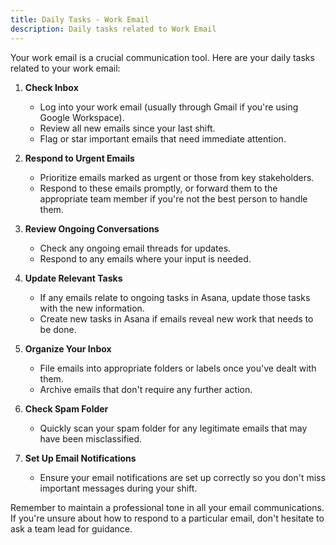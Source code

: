 ```yaml
---
title: Daily Tasks - Work Email
description: Daily tasks related to Work Email
---
```

Your work email is a crucial communication tool. Here are your daily tasks related to your work email:

1. **Check Inbox**
   - Log into your work email (usually through Gmail if you're using Google Workspace).
   - Review all new emails since your last shift.
   - Flag or star important emails that need immediate attention.

2. **Respond to Urgent Emails**
   - Prioritize emails marked as urgent or those from key stakeholders.
   - Respond to these emails promptly, or forward them to the appropriate team member if you're not the best person to handle them.

3. **Review Ongoing Conversations**
   - Check any ongoing email threads for updates.
   - Respond to any emails where your input is needed.

4. **Update Relevant Tasks**
   - If any emails relate to ongoing tasks in Asana, update those tasks with the new information.
   - Create new tasks in Asana if emails reveal new work that needs to be done.

5. **Organize Your Inbox**
   - File emails into appropriate folders or labels once you've dealt with them.
   - Archive emails that don't require any further action.

6. **Check Spam Folder**
   - Quickly scan your spam folder for any legitimate emails that may have been misclassified.

7. **Set Up Email Notifications**
   - Ensure your email notifications are set up correctly so you don't miss important messages during your shift.

Remember to maintain a professional tone in all your email communications. If you're unsure about how to respond to a particular email, don't hesitate to ask a team lead for guidance.

<LinkCard title="Back to Daily Tasks Overview" href="/daily-tasks/overview/" description="Return to the overview of daily tasks." />
